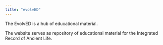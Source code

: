 ```yaml
---
title: "evolvED"
---
```


The EvolvED is a hub of educational material. 

The website serves as repository of educational material for the Integrated Record of Ancient Life. 


